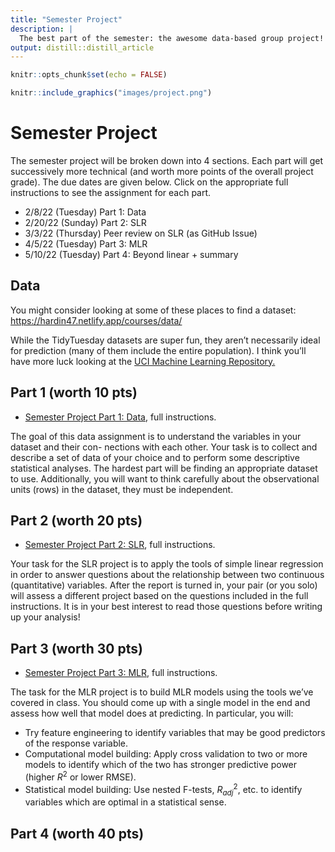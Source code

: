 ```yaml
---
title: "Semester Project"
description: |
  The best part of the semester: the awesome data-based group project!
output: distill::distill_article
---
```


```r
knitr::opts_chunk$set(echo = FALSE)
```

```r
knitr::include_graphics("images/project.png")
```

# Semester Project

The semester project will be broken down into 4 sections.  Each part will get successively more technical (and worth more points of the overall project grade).  The due dates are given below.  Click on the appropriate full instructions to see the assignment for each part.

* 2/8/22 (Tuesday) Part 1: Data
* 2/20/22 (Sunday) Part 2: SLR
* 3/3/22 (Thursday) Peer review on SLR (as GitHub Issue)
* 4/5/22 (Tuesday) Part 3: MLR
* 5/10/22 (Tuesday) Part 4: Beyond linear + summary


## Data

You might consider looking at some of these places to find a dataset:  <a href = "https://hardin47.netlify.app/courses/data/" target = "_blank">https://hardin47.netlify.app/courses/data/</a>

While the TidyTuesday datasets are super fun, they aren't necessarily ideal for prediction (many of them include the entire population).  I think you'll have more luck looking at the <a href = "https://archive.ics.uci.edu/ml/datasets.php" target = "_blank">UCI Machine Learning Repository.</a>

## Part 1 (worth 10 pts)

* <a href="https://m158-lin-mod.netlify.app/slides/proj1_data_158.pdf" target = "_blank"><i class="fas fa-pencil-alt"></i> Semester Project Part 1: Data</a>, full instructions.

The goal of this data assignment is to understand the variables in your dataset and their con- nections with each other. Your task is to collect and describe a set of data of your choice and to perform some descriptive statistical analyses. The hardest part will be finding an appropriate dataset to use. Additionally, you will want to think carefully about the observational units (rows) in the dataset, they must be independent.

## Part 2 (worth 20 pts)

* <a href="https://m158-lin-mod.netlify.app/slides/proj2_slr_158.pdf" target = "_blank"><i class="fas fa-pencil-alt"></i> Semester Project Part 2: SLR</a>, full instructions.

Your task for the SLR project is to apply the tools of simple linear regression in order to answer questions about the relationship between two continuous (quantitative) variables.  After the report is turned in, your pair (or you solo) will assess a different project based on the questions included in the full instructions.  It is in your best interest to read those questions before writing up your analysis!



## Part 3 (worth 30 pts)

* <a href="https://m158-lin-mod.netlify.app/slides/proj3_mlr_158.pdf" target = "_blank"><i class="fas fa-pencil-alt"></i> Semester Project Part 3: MLR</a>, full instructions.

The task for the MLR project is to build MLR models using the tools we've covered in class.  You should come up with a single model in the end and assess how well that model does at predicting.  In particular, you will: 

* Try feature engineering to identify variables that may be good predictors of the response variable.
* Computational model building: Apply cross validation to two or more models to identify which of the two has stronger predictive power (higher $R^2$ or lower RMSE).
* Statistical model building: Use nested F-tests, $R^2_{adj}$, etc. to identify variables which are optimal in a statistical sense.


## Part 4 (worth 40 pts)


